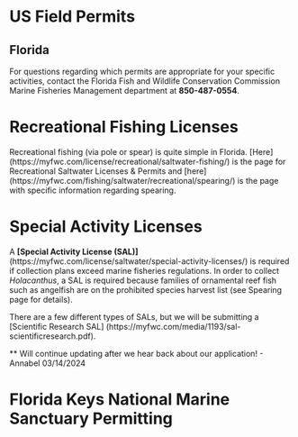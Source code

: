 # US Field Permits

## Florida
For questions regarding which permits are appropriate for your specific activities, contact the Florida Fish and Wildlife Conservation Commission Marine Fisheries Management department at **850-487-0554**.

# Recreational Fishing Licenses
Recreational fishing (via pole or spear) is quite simple in Florida. [Here] (https://myfwc.com/license/recreational/saltwater-fishing/) is the page for Recreational Saltwater Licenses & Permits and [here] (https://myfwc.com/fishing/saltwater/recreational/spearing/) is the page with specific information regarding spearing.

# Special Activity Licenses
A **[Special Activity License (SAL)]** (https://myfwc.com/license/saltwater/special-activity-licenses/) is required if collection plans exceed marine fisheries regulations. In order to collect *Holacanthus*, a SAL is required because families of ornamental reef fish such as angelfish are on the prohibited species harvest list (see Spearing page for details).

  There are a few different types of SALs, but we will be submitting a [Scientific Research SAL] (https://myfwc.com/media/1193/sal-scientificresearch.pdf). 

** Will continue updating after we hear back about our application! - Annabel 03/14/2024 

# Florida Keys National Marine Sanctuary Permitting

